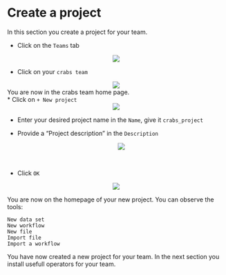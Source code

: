 # Create a project

In this section you create a project for your team.


* Click on the `Teams` tab

<center><img src="images/click_on_teams.png"></center>

* Click on your `crabs team`

<center><img src="images/click_on_crabs_team.png"></center>

You are now in the crabs team home page.
\
* Click on `+ New project`
<center><img src="images/click_on_add_project.png"></center>

* Enter your desired project name in the `Name`, give it `crabs_project`

* Provide a "Project description" in the `Description`
<center><img src="images/give_name_to_project.png"></center>
\
* Click `OK`

<center><img src="images/view_completed_project.png"></center>


You are now on the homepage of your new project.
You can observe the tools:


`New data set`  
    `New workflow`  
    `New file`  
    `Import file`  
    `Import a workflow`  

You have now created a new project for your team. In the next section you install usefull operators for your team.